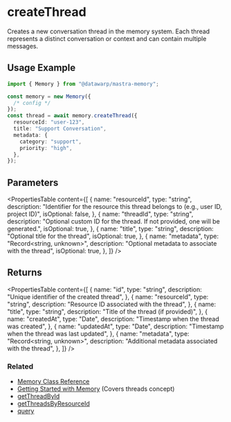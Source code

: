 # createThread

Creates a new conversation thread in the memory system. Each thread represents a distinct conversation or context and can contain multiple messages.

## Usage Example

```typescript
import { Memory } from "@datawarp/mastra-memory";

const memory = new Memory({
  /* config */
});
const thread = await memory.createThread({
  resourceId: "user-123",
  title: "Support Conversation",
  metadata: {
    category: "support",
    priority: "high",
  },
});
```

## Parameters

<PropertiesTable
  content={[
    {
      name: "resourceId",
      type: "string",
      description:
        "Identifier for the resource this thread belongs to (e.g., user ID, project ID)",
      isOptional: false,
    },
    {
      name: "threadId",
      type: "string",
      description:
        "Optional custom ID for the thread. If not provided, one will be generated.",
      isOptional: true,
    },
    {
      name: "title",
      type: "string",
      description: "Optional title for the thread",
      isOptional: true,
    },
    {
      name: "metadata",
      type: "Record<string, unknown>",
      description: "Optional metadata to associate with the thread",
      isOptional: true,
    },
  ]}
/>

## Returns

<PropertiesTable
  content={[
    {
      name: "id",
      type: "string",
      description: "Unique identifier of the created thread",
    },
    {
      name: "resourceId",
      type: "string",
      description: "Resource ID associated with the thread",
    },
    {
      name: "title",
      type: "string",
      description: "Title of the thread (if provided)",
    },
    {
      name: "createdAt",
      type: "Date",
      description: "Timestamp when the thread was created",
    },
    {
      name: "updatedAt",
      type: "Date",
      description: "Timestamp when the thread was last updated",
    },
    {
      name: "metadata",
      type: "Record<string, unknown>",
      description: "Additional metadata associated with the thread",
    },
  ]}
/>

### Related

- [Memory Class Reference](/reference/memory/Memory.mdx)
- [Getting Started with Memory](/docs/memory/overview.mdx) (Covers threads concept)
- [getThreadById](/reference/memory/getThreadById.mdx)
- [getThreadsByResourceId](/reference/memory/getThreadsByResourceId.mdx)
- [query](/reference/memory/query.mdx)
